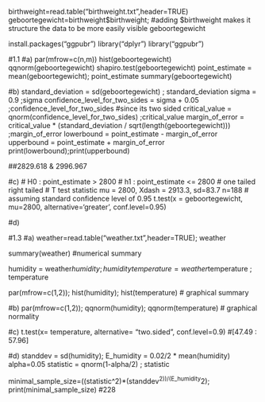 birthweight=read.table("birthweight.txt",header=TRUE)
geboortegewicht=birthweight$birthweight; #adding $birthweight makes it structure the data to be more easily visible
geboortegewicht

install.packages("ggpubr")
library("dplyr")
library("ggpubr")

#1.1 
#a)
par(mfrow=c(n,m))
hist(geboortegewicht)
qqnorm(geboortegewicht)
shapiro.test(geboortegewicht)
point_estimate = mean(geboortegewicht); point_estimate
summary(geboortegewicht)

#b)
standard_deviation = sd(geboortegewicht) ; standard_deviation
sigma = 0.9 ;sigma
confidence_level_for_two_sides = sigma + 0.05 ;confidence_level_for_two_sides #since its two sided 
critical_value = qnorm(confidence_level_for_two_sides) ;critical_value
margin_of_error =  critical_value * (standard_deviation / sqrt(length(geboortegewicht))) ;margin_of_error
lowerbound = point_estimate - margin_of_error
upperbound = point_estimate + margin_of_error
print(lowerbound);print(upperbound)

##2829.618 & 2996.967 

#c)
# H0 : point_estimate > 2800
# h1 : point_estimate <= 2800
# one tailed right tailed
# T test statistic mu = 2800, Xdash = 2913.3, sd=83.7 n=188
# assuming standard confidence level of 0.95
t.test(x = geboortegewicht, mu=2800, alternative='greater', conf.level=0.95)

#d)

#1.3
#a)
weather=read.table("weather.txt",header=TRUE); weather

summary(weather) #numerical summary

humidity = weather$humidity ; humidity
temperature = weather$temperature ; temperature

par(mfrow=c(1,2)); hist(humidity); hist(temperature) # graphical summary

#b)
par(mfrow=c(1,2)); qqnorm(humidity); qqnorm(temperature) # graphical normality

#c)
t.test(x= temperature, alternative= "two.sided", conf.level=0.9)
#[47.49 : 57.96]

#d)
standdev = sd(humidity);
E_humidity = 0.02/2 * mean(humidity)
alpha=0.05
statistic = qnorm(1-alpha/2) ; statistic

minimal_sample_size=((statistic^2)*(standdev^2))/(E_humidity^2);
print(minimal_sample_size)
#228


